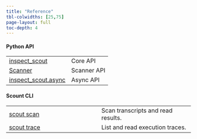 ```yaml
---
title: "Reference"
tbl-colwidths: [25,75]
page-layout: full
toc-depth: 4
---
```


#### Python API

|  |  |
|----|----|
| [inspect_scout](inspect_scout.qmd) | Core API |
| [Scanner](scanner.qmd) | Scanner API |
| [inspect_scout.async](inspect_scout.async.qmd) | Async API |


#### Scount CLI

|  |  |
|------------------------------------|------------------------------------|
| [scout scan](scout_scan.qmd) | Scan transcripts and read results. |
| [scout trace](scout_trace.qmd) | List and read execution traces.|
